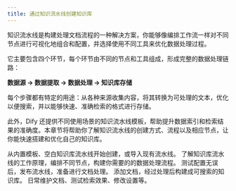 ```yaml
---
title: 通过知识流水线创建知识库
---
```


知识流水线是构建处理文档流程的一种解决方案，你能够像编排工作流一样对不同节点进行可视化地组合和配置，并选择使用不同工具来优化数据处理过程。

它主要包含四个环节，每个环节由不同的节点和工具组成，形成完整的数据处理链路：

**数据源 → 数据提取 → 数据处理 → 知识库存储**

每个步骤都有特定的用途：从各种来源收集内容，将其转换为可处理的文本，优化以便搜索，并以能够快速、准确检索的格式进行存储。

此外，Dify 还提供不同使用场景的知识流水线模板，帮助提升数据索引和检索结果的准确度。本章节将帮助你了解知识流水线的创建方式、流程以及相应节点，让你能快速搭建和优化自己的知识库。

<Steps>
  <Step>
    <Card title="步骤一：创建知识流水线" horizontal href="./create-knowledge-pipeline">
      从内置模板、空白知识库流水线开始创建，或导入现有流水线。
    </Card>
  </Step>
  <Step>
    <Card title="步骤二： 编排知识流水线" horizontal href="./knowledge-pipeline-orchestration">
      了解知识库流水线的工作原理，编排不同节点，构建你需要的的数据处理流程。
    </Card>
  </Step>
  <Step>
    <Card title="步骤三：发布知识流水线" horizontal href="./publish-knowledge-pipeline">
      测试配置无误后，发布流水线，准备进行文档处理。
    </Card>
  </Step>
  <Step>
    <Card title="步骤四：上传文件" horizontal href="./upload-files">
      添加文档，经过处理后构建成可搜索的知识库。
    </Card>
  </Step>
  <Step>
    <Card title="步骤五：管理和使用知识库" horizontal href="./manage-knowledge-base">
      日常维护文档、测试检索效果、修改设置等。
    </Card>
  </Step>
</Steps>